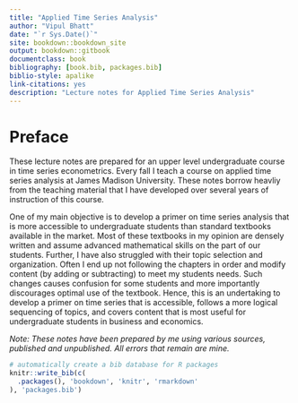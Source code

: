 ```yaml
--- 
title: "Applied Time Series Analysis"
author: "Vipul Bhatt"
date: "`r Sys.Date()`"
site: bookdown::bookdown_site
output: bookdown::gitbook
documentclass: book
bibliography: [book.bib, packages.bib]
biblio-style: apalike
link-citations: yes
description: "Lecture notes for Applied Time Series Analysis"
---
```

# Preface{-}
These lecture notes are prepared for an upper level undergraduate course in time series econometrics. Every fall I teach a course on applied time series analysis at James Madison University. These notes borrow heavliy from the teaching material that I have developed over several years of instruction of this course. 

One of my main objective is to develop a primer on time series analysis that is more accessible to undergraduate students than standard textbooks available in the market. Most of these textbooks in my opinion are densely written and assume advanced mathematical skills on the part of our students. Further, I have also struggled with their topic selection and organization.  Often I end up not following the chapters in order and modify content (by adding or subtracting) to meet my students needs. Such changes causes confusion for some students and more importantly discourages optimal use of the textbook. Hence, this is an undertaking to develop a primer on time series that is accessible, follows a more logical sequencing of topics, and covers content that is most useful for undergraduate students in business and economics. 


*Note:  These notes have been prepared by me using various sources, published and unpublished. All errors that remain are mine.*














```r
# automatically create a bib database for R packages
knitr::write_bib(c(
  .packages(), 'bookdown', 'knitr', 'rmarkdown'
), 'packages.bib')
```
